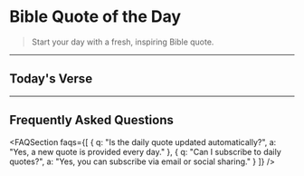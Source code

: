 
# Bible Quote of the Day

> Start your day with a fresh, inspiring Bible quote.

<AIQuoteGenerator />

---

## Today's Verse

<BibleQuoteCard reference="Matthew 6:34" content="Therefore do not worry about tomorrow, for tomorrow will worry about itself. Each day has enough trouble of its own." />

---

## Frequently Asked Questions

<FAQSection faqs={[
  { q: "Is the daily quote updated automatically?", a: "Yes, a new quote is provided every day." },
  { q: "Can I subscribe to daily quotes?", a: "Yes, you can subscribe via email or social sharing." }
]} />

<CTASection /> 